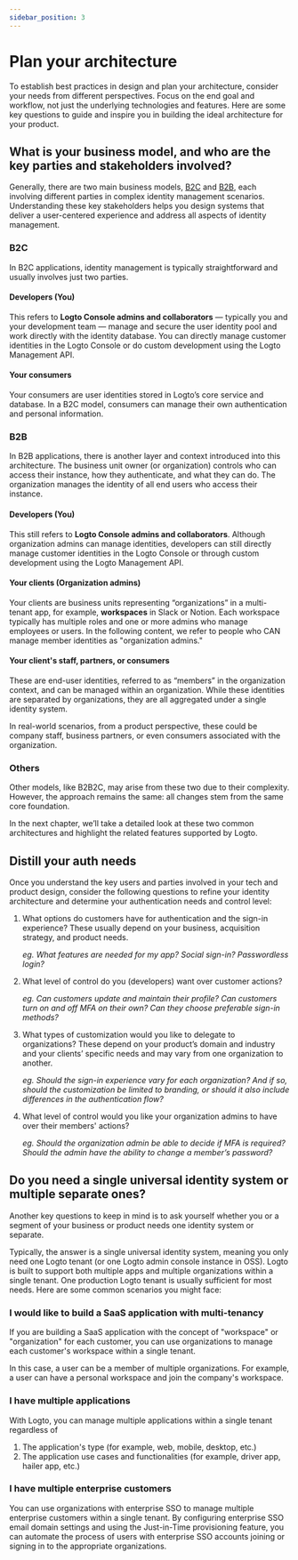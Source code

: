 ```yaml
---
sidebar_position: 3
---
```


# Plan your architecture

To establish best practices in design and plan your architecture, consider your needs from different perspectives. Focus on the end goal and workflow, not just the underlying technologies and features. Here are some key questions to guide and inspire you in building the ideal architecture for your product.

## What is your business model, and who are the key parties and stakeholders involved?

Generally, there are two main business models, [B2C](/introduction/plan-your-architecture/b2c) and [B2B](/introduction/plan-your-architecture/b2b), each involving different parties in complex identity management scenarios. Understanding these key stakeholders helps you design systems that deliver a user-centered experience and address all aspects of identity management.

### B2C

In B2C applications, identity management is typically straightforward and usually involves just two parties.

#### Developers (You)

This refers to **Logto Console admins and collaborators** — typically you and your development team — manage and secure the user identity pool and work directly with the identity database. You can directly manage customer identities in the Logto Console or do custom development using the Logto Management API.

#### Your consumers

Your consumers are user identities stored in Logto’s core service and database. In a B2C model, consumers can manage their own authentication and personal information.

### B2B

In B2B applications, there is another layer and context introduced into this architecture. The business unit owner (or organization) controls who can access their instance, how they authenticate, and what they can do. The organization manages the identity of all end users who access their instance.

#### Developers (You)

This still refers to **Logto Console admins and collaborators**. Although organization admins can manage identities, developers can still directly manage customer identities in the Logto Console or through custom development using the Logto Management API.

#### Your clients (Organization admins)

Your clients are business units representing “organizations” in a multi-tenant app, for example, **workspaces** in Slack or Notion. Each workspace typically has multiple roles and one or more admins who manage employees or users. In the following content, we refer to people who CAN manage member identities as "organization admins."

#### Your client's staff, partners, or consumers

These are end-user identities, referred to as “members” in the organization context, and can be managed within an organization. While these identities are separated by organizations, they are all aggregated under a single identity system.

In real-world scenarios, from a product perspective, these could be company staff, business partners, or even consumers associated with the organization.

### Others

Other models, like B2B2C, may arise from these two due to their complexity. However, the approach remains the same: all changes stem from the same core foundation.

In the next chapter, we’ll take a detailed look at these two common architectures and highlight the related features supported by Logto.

## Distill your auth needs

Once you understand the key users and parties involved in your tech and product design, consider the following questions to refine your identity architecture and determine your authentication needs and control level:

1. What options do customers have for authentication and the sign-in experience? These usually depend on your business, acquisition strategy, and product needs.

   _eg. What features are needed for my app? Social sign-in? Passwordless login?_

2. What level of control do you (developers) want over customer actions?

   _eg. Can customers update and maintain their profile? Can customers turn on and off MFA on their own? Can they choose preferable sign-in methods?_

3. What types of customization would you like to delegate to organizations? These depend on your product’s domain and industry and your clients’ specific needs and may vary from one organization to another.

   _eg. Should the sign-in experience vary for each organization? And if so, should the customization be limited to branding, or should it also include differences in the authentication flow?_

4. What level of control would you like your organization admins to have over their members' actions?

   _eg. Should the organization admin be able to decide if MFA is required? Should the admin have the ability to change a member’s password?_

## Do you need a single universal identity system or multiple separate ones?

Another key questions to keep in mind is to ask yourself whether you or a segment of your business or product needs one identity system or separate.

Typically, the answer is a single universal identity system, meaning you only need one Logto tenant (or one Logto admin console instance in OSS). Logto is built to support both multiple apps and multiple organizations within a single tenant. One production Logto tenant is usually sufficient for most needs. Here are some common scenarios you might face:

### I would like to build a SaaS application with multi-tenancy

If you are building a SaaS application with the concept of "workspace" or "organization" for each customer, you can use organizations to manage each customer's workspace within a single tenant.

In this case, a user can be a member of multiple organizations. For example, a user can have a personal workspace and join the company's workspace.

### I have multiple applications

With Logto, you can manage multiple applications within a single tenant regardless of

1. The application's type (for example, web, mobile, desktop, etc.)
2. The application use cases and functionalities (for example, driver app, hailer app, etc.)

### I have multiple enterprise customers

You can use organizations with enterprise SSO to manage multiple enterprise customers within a single tenant. By configuring enterprise SSO email domain settings and using the Just-in-Time provisioning feature, you can automate the process of users with enterprise SSO accounts joining or signing in to the appropriate organizations.
